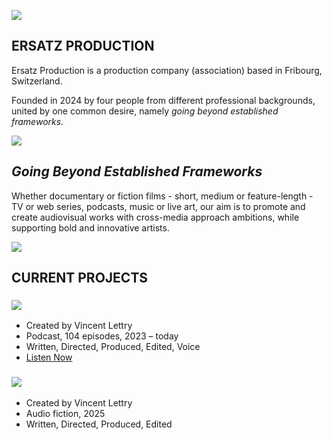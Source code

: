 ::: {.hero-section}
![](images/index-image.jpeg)

::: {.hero-content}
# ERSATZ PRODUCTION
:::
:::

::: {.index-text}
Ersatz Production is a production company (association) based in Fribourg, Switzerland.

Founded in 2024 by four people from different professional backgrounds, united by one common desire, namely *going beyond established frameworks*.
:::

::: {.hero-section}
![](images/index-2nd-image.jpeg)

::: {.hero-content}
# *Going Beyond Established Frameworks*
:::
:::
::: {.index-text}
Whether documentary or fiction films - short, medium or feature-length - TV or web series, podcasts, music or live art, our aim is to promote and create audiovisual works with cross-media approach ambitions, while supporting bold and innovative artists.
:::

::: {.hero-section}
![](images/projects-line.jpeg)

::: {.hero-content}
# CURRENT PROJECTS
:::
:::

::: {.project-grid}

::: {.project-card}
### ![](images/crypto-facto_petit.jpg)


- Created by Vincent Lettry
- Podcast, 104 episodes, 2023 – today
- Written, Directed, Produced, Edited, Voice
- [Listen Now](https://cryptofacto.buzzsprout.com){.button}

:::

::: {.project-card}
### ![](images/si-les-morts-pouvaient-parler.jpg)


- Created by Vincent Lettry
- Audio fiction, 2025
- Written, Directed, Produced, Edited

:::

:::

<a rel="me" style="display:none" href="https://github.com/ersatz-production">Hidden link used to verify my account on GitHub</a>
